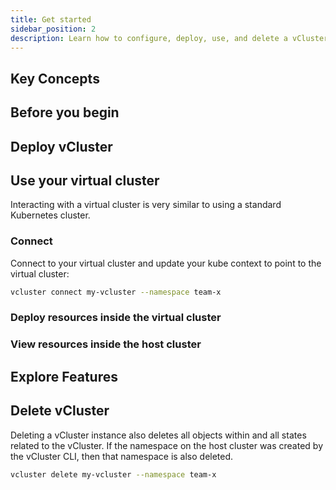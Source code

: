 ```yaml
---
title: Get started
sidebar_position: 2
description: Learn how to configure, deploy, use, and delete a vCluster instance.
---
```





## Key Concepts

<KeyConcepts />

## Before you begin

<PreRequisites />

## Deploy vCluster

<DeployVcluster />

## Use your virtual cluster

Interacting with a virtual cluster is very similar to using a standard Kubernetes cluster.

### Connect

Connect to your virtual cluster and update your kube context to point to the virtual cluster:

```bash
vcluster connect my-vcluster --namespace team-x
```

### Deploy resources inside the virtual cluster

<DeployResources />

### View resources inside the host cluster

<ViewHostResources />

## Explore Features

<ExploreFeatures />

## Delete vCluster

Deleting a vCluster instance also deletes all objects within and all states related to the vCluster. If the namespace on the host cluster was created by the vCluster CLI, then that namespace is also deleted. 

```bash
vcluster delete my-vcluster --namespace team-x
```